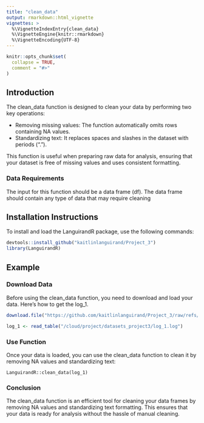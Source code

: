 ```yaml
---
title: "clean_data"
output: rmarkdown::html_vignette
vignettes: >
  %\VignetteIndexEntry{clean_data}
  %\VignetteEngine{knitr::rmarkdown}
  %\VignetteEncoding{UTF-8}
---
```


```r
knitr::opts_chunk$set(
  collapse = TRUE,
  comment = "#>"
)
```

## Introduction

The clean_data function is designed to clean your data by performing two key operations:

+ Removing missing values: The function automatically omits rows containing NA values.
+ Standardizing text: It replaces spaces and slashes in the dataset with periods (".").

This function is useful when preparing raw data for analysis, ensuring that your dataset is free of missing values and uses consistent formatting.

### Data Requirements

The input for this function should be a data frame (df). The data frame should contain any type of data that may require cleaning

## Installation Instructions

To install and load the LanguirandR package, use the following commands:

```r
devtools::install_github("kaitlinlanguirand/Project_3")
library(LanguirandR)

```


## Example

### Download Data

Before using the clean_data function, you need to download and load your data. Here’s how to get the log_1.

```r
download.file("https://github.com/kaitlinlanguirand/Project_3/raw/refs/heads/main/datasets_project3/log_1.log", "datasets_project3/log_1.log")

log_1 <- read_table("/cloud/project/datasets_project3/log_1.log")

```


### Use Function

Once your data is loaded, you can use the clean_data function to clean it by removing NA values and standardizing text:

```
LanguirandR::clean_data(log_1)
```

### Conclusion

The clean_data function is an efficient tool for cleaning your data frames by removing NA values and standardizing text formatting. This ensures that your data is ready for analysis without the hassle of manual cleaning.

